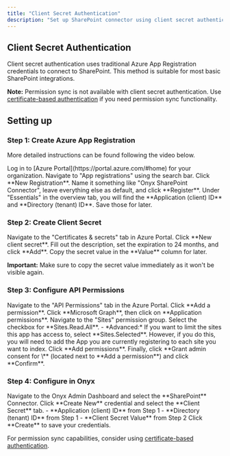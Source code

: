 ```yaml
---
title: "Client Secret Authentication"
description: "Set up SharePoint connector using client secret authentication"
---
```


## Client Secret Authentication

Client secret authentication uses traditional Azure App Registration credentials to connect to SharePoint.
This method is suitable for most basic SharePoint integrations.

**Note:** Permission sync is not available with client secret authentication.
Use [certificate-based authentication](/admin/connectors/official/sharepoint/certificate)
if you need permission sync functionality.

## Setting up

### Step 1: Create Azure App Registration

More detailed instructions can be found following the video below.

<Steps>
  <Step title="Open Azure Portal">
    Log in to [Azure Portal](https://portal.azure.com/#home) for your organization.
  </Step>

  <Step title="Open App registrations">
    Navigate to "App registrations" using the search bar.
  </Step>

  <Step title="Create registration">
    Click **New Registration**.
  </Step>

  <Step title="Name and register app">
    Name it something like "Onyx SharePoint Connector", leave everything else as default, and click **Register**.
  </Step>

  <Step title="Save IDs">
    Under "Essentials" in the overview tab, you will find the **Application (client) ID** and **Directory (tenant) ID**.
    Save those for later.
  </Step>
</Steps>

### Step 2: Create Client Secret

<Steps>
  <Step title="Open Certificates & secrets">
    Navigate to the "Certificates & secrets" tab in Azure Portal.
  </Step>

  <Step title="Create secret">
    Click **New client secret**.
  </Step>

  <Step title="Set expiration">
    Fill out the description, set the expiration to 24 months, and click **Add**.
  </Step>

  <Step title="Copy secret value">
    Copy the secret value in the **Value** column for later.
  </Step>
</Steps>

**Important:** Make sure to copy the secret value immediately as it won't be visible again.

### Step 3: Configure API Permissions

<Steps>
  <Step title="Open API Permissions">
    Navigate to the "API Permissions" tab in the Azure Portal.
  </Step>

  <Step title="Add permission">
    Click **Add a permission**.
  </Step>

  <Step title="Choose Microsoft Graph">
    Click **Microsoft Graph**, then click on **Application permissions**.
  </Step>

  <Step title="Select Sites permissions">
    Navigate to the "Sites" permission group.
  </Step>

  <Step title="Select scope">
    Select the checkbox for **Sites.Read.All**.
    - *Advanced:* If you want to limit the sites this app has access to, select **Sites.Selected**.
    However, if you do this, you will need to add the App you are currently registering to each site you want to index.
  </Step>

  <Step title="Add and grant">
    Click **Add permissions**. Finally,
    click **Grant admin consent for \<Organization name\>** (located next to **Add a permission**)
    and click **Confirm**.
  </Step>
</Steps>

### Step 4: Configure in Onyx

<Steps>
  <Step title="Open SharePoint connector">
    Navigate to the Onyx Admin Dashboard and select the **SharePoint** Connector.
  </Step>

  <Step title="Create Client Secret credential">
    Click **Create New** credential and select the **Client Secret** tab.
  </Step>

  <Step title="Enter credential details">
    - **Application (client) ID** from Step 1
    - **Directory (tenant) ID** from Step 1
    - **Client Secret Value** from Step 2
  </Step>

  <Step title="Save credentials">
    Click **Create** to save your credentials.
  </Step>
</Steps>

For permission sync capabilities,
consider using [certificate-based authentication](/admin/connectors/official/sharepoint/certificate).
